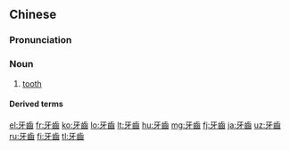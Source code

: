 {{also|牙齿}}
==Chinese==
{{zh-forms|s=牙齿}}

===Pronunciation===
{{zh-pron
|m=yáchǐ
|m-s=ya2ci3-1
|c=ngaa4 ci2
|h=pfs=ngà-chhṳ́
|md=ngāi/ngà-kī
|md_note=ngāi - contraction of ngà-kī
|mn=gê-khí
|w=3nga tshr
|cat=n
}}

===Noun===
{{zh-noun}}

# {{lb|zh|anatomy}} [[tooth]]

====Derived terms====
{{zh-der|打落牙齒和血吞|牙齒當金使|打掉了牙齒往肚裡嚥|三十六個牙齒，捉對兒廝打|牙齒咬合不正}}

{{zh-cat|Intermediate}}

[[el:牙齒]]
[[fr:牙齒]]
[[ko:牙齒]]
[[lo:牙齒]]
[[lt:牙齒]]
[[hu:牙齒]]
[[mg:牙齒]]
[[fj:牙齒]]
[[ja:牙齒]]
[[uz:牙齒]]
[[ru:牙齒]]
[[fi:牙齒]]
[[tl:牙齒]]
